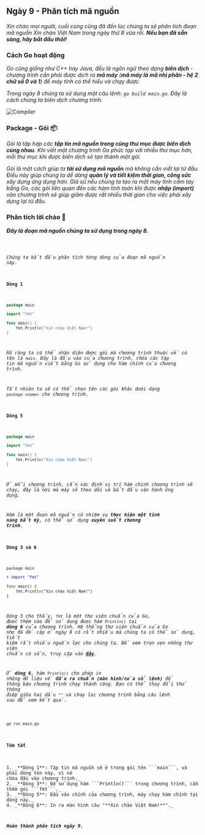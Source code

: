
## Ngày 9 - Phân tích mã nguồn

_Xin chào mọi người, cuối cùng cũng đã đến lúc chúng ta sẽ phân tích đoạn mã nguồn Xin chào Việt Nam
trong ngày thứ 8 vừa rồi. **Nếu bạn đã sẵn sàng, hãy bắt đầu thôi!**_

### Cách Go hoạt động

_Go cũng giống như C++ hay Java, đều là ngôn ngữ theo dạng **biên dịch** - chương trình cần phải được
dịch ra **mã máy** (**mã máy là mã nhị phân - hệ 2 chữ số 0 và 1**) để máy tính có thể hiểu và chạy được._

_Trong ngày 8 chúng ta sử dụng một câu lệnh: ```go build main.go```. Đây là cách chúng ta biên
dịch chương trình._

![Compiler](../../../../assets/golang/compiler.png)

### Package - Gói 📦

_Gói là tập hợp các **tập tin mã nguồn trong cùng thư mục được biên dịch cùng nhau**. Khi viết một
chương trình Go phức tạp với nhiều thư mục hơn, mỗi thư mục khi được biên dịch sẽ tạo thành một
gói._

_Gói là một cách giúp ta **tái sử dụng mã nguồn** mà không cần viết lại từ đầu. Điều này giúp chúng ta
dễ dàng **quản lý và tiết kiệm thời gian, công sức** xây dựng ứng dụng hơn. Giả sử nếu chúng ta tạo ra
một máy tính cầm tay bằng Go, các gói liên quan đến các hàm tính toán khi được **nhập (import)** vào
chương trình sẽ giúp giảm được rất nhiều thời gian cho việc phải xây dựng lại từ đầu._

### Phân tích lời chào 👋

**_Đây là đoạn mã nguồn chúng ta sử dụng trong ngày 8._**

<Code code={importedCode} lang="go" title="src/main.go" />

_Chúng ta bắt đầu phân tích từng dòng của đoạn mã nguồn này._

#### Dòng 1

```go ins="package main"
package main

import "fmt"

func main() {
    fmt.Println("Xin chào Việt Nam!")
}
```

_Rõ ràng ta có thể nhận diện được gói mà chương trình thuộc về có tên là ```main```. Đây là 
đầu vào của chương trình, chứa các tập tin mã nguồn viết bằng Go sử dụng cho hàm chính của 
chương trình._

_Tất nhiên ta sẽ có thể chọn tên các gói khác dưới dạng ```package <name>``` cho chương trình._

#### Dòng 5

```go {5}
package main

import "fmt"

func main() {
    fmt.Println("Xin chào Việt Nam!")
}
```
_Ở mỗi chương trình, cần xác định vị trí hàm chính chương trình sẽ chạy, đây là nơi mà máy sẽ
theo dõi và bắt đầu vận hành ứng dụng._

_Hàm là một đoạn mã nguồn có nhiệm vụ **thực hiện một tính năng bất kỳ**, có thể sử dụng **xuyên 
suốt chương trình**._

#### Dòng 3 và 6

```diff lang="go" {6} 
package main

+ import "fmt"

func main() {
    fmt.Println("Xin chào Việt Nam!")
}
```

_Dòng 3 cho thấy, ```fmt``` là một thư viện chuẩn của Go, được thêm vào để sử dụng được hàm 
```Println()``` tại **dòng 6** của chương trình. Hệ thống thư viện chuẩn của Go như đã đề cập
ở ngày 8 có rất nhiều mà chúng ta có thể sử dụng, tiết kiệm rất nhiều nguồn lực cho chúng ta.
Để xem trọn vẹn những thư viện chuẩn có sẵn, truy cập vào **[đây](https://pkg.go.dev/std)**._

_Ở **dòng 6**, hàm ```Println()``` cho phép in những dữ liệu về **đầu ra chuẩn (màn hình/cửa sổ
lệnh)** để thông báo chương trình chạy thành công. Bạn có thể thay đổi thử thông điệp giữa 
hai dấu ```""``` và chạy lại chương trình bằng câu lệnh sau để xem kết quả._

```bash title="Running the code..."

go run main.go

```

#### Tóm tắt

<Steps>
1. _**Dòng 1**: Tập tin mã nguồn sẽ ở trong gói tên ```main```, và phải dùng tên này, vì nó 
chứa đầu vào chương trình._
2. _**Dòng 3**: Để sử dụng hàm ```Println()``` trong chương trình, cần thêm gói ```fmt```._
3. _**Dòng 5**: Đầu vào chính của chương trình, máy chạy hàm chính tại dòng này._
4. _**Dòng 6**: In ra màn hình câu "**Xin chào Việt Nam!**"._
</Steps>

**_Hoàn thành phân tích ngày 9._**